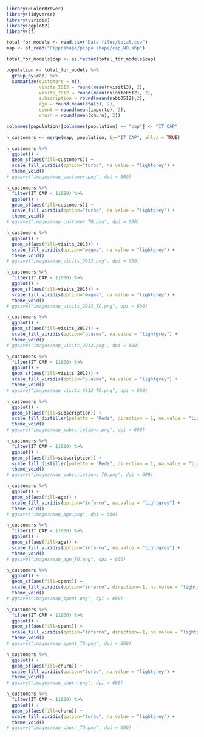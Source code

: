```r
library(RColorBrewer)
library(tidyverse)
library(viridis)
library(ggplot2)
library(sf)

total_for_models <- read.csv("Data_files/total.csv")
map <- st_read("Pipposhape/pippo shape/cap_NO.shp")
```

```r
total_for_models$cap <- as.factor(total_for_models$cap)

population <- total_for_models %>%
  group_by(cap) %>%
  summarize(customers = n(),
            visits_2013 = round(mean(nvisit13), 2),
            visits_2012 = round(mean(nvisite0512), 2),
            subscription = round(mean(nabb0512),2),
            age = round(mean(eta13), 2),
            spent = round(mean(importo), 2),
            churn = round(mean(churn), 2))

colnames(population)[colnames(population) == "cap"] <- "IT_CAP"

n_customers <- merge(map, population, by="IT_CAP", all.x = TRUE)
```

```r
n_customers %>% 
  ggplot() +
  geom_sf(aes(fill=customers)) +
  scale_fill_viridis(option="turbo", na.value = "lightgrey") +
  theme_void()
# ggsave("images/map_customer.png", dpi = 600)
```

```r
n_customers %>%
  filter(IT_CAP < 11000) %>%
  ggplot() +
  geom_sf(aes(fill=customers)) +
  scale_fill_viridis(option="turbo", na.value = "lightgrey") +
  theme_void()
# ggsave("images/map_customer_TO.png", dpi = 600)
```

```r
n_customers %>% 
  ggplot() +
  geom_sf(aes(fill=visits_2013)) +
  scale_fill_viridis(option="magma", na.value = "lightgrey") +
  theme_void()
# ggsave("images/map_visits_2013.png", dpi = 600)
```
```r
n_customers %>%
  filter(IT_CAP < 11000) %>%
  ggplot() +
  geom_sf(aes(fill=visits_2013)) +
  scale_fill_viridis(option="magma", na.value = "lightgrey") +
  theme_void()
# ggsave("images/map_visits_2013_TO.png", dpi = 600)
```



```r
n_customers %>% 
  ggplot() +
  geom_sf(aes(fill=visits_2012)) +
  scale_fill_viridis(option="plasma", na.value = "lightgrey") +
  theme_void()
# ggsave("images/map_visits_2012.png", dpi = 600)
```

```r
n_customers %>%
  filter(IT_CAP < 11000) %>%
  ggplot() +
  geom_sf(aes(fill=visits_2012)) +
  scale_fill_viridis(option="plasma", na.value = "lightgrey") +
  theme_void()
# ggsave("images/map_visits_2012_TO.png", dpi = 600)
```

```r
n_customers %>% 
  ggplot() +
  geom_sf(aes(fill=subscription)) +
  scale_fill_distiller(palette = "Reds", direction = 1, na.value = "lightgrey") +
  theme_void()
# ggsave("images/map_subscriptions.png", dpi = 600)
```

```r
n_customers %>%
  filter(IT_CAP < 11000) %>%
  ggplot() +
  geom_sf(aes(fill=subscription)) +
  scale_fill_distiller(palette = "Reds", direction = 1, na.value = "lightgrey") +
  theme_void()
# ggsave("images/map_subscriptions_TO.png", dpi = 600)
```

```r
n_customers %>% 
  ggplot() +
  geom_sf(aes(fill=age)) +
  scale_fill_viridis(option="inferno", na.value = "lightgrey") +
  theme_void()
# ggsave("images/map_age.png", dpi = 600)
```

```r
n_customers %>%
  filter(IT_CAP < 11000) %>%
  ggplot() +
  geom_sf(aes(fill=age)) +
  scale_fill_viridis(option="inferno", na.value = "lightgrey") +
  theme_void()
# ggsave("images/map_age_TO.png", dpi = 600)
```

```r
n_customers %>% 
  ggplot() +
  geom_sf(aes(fill=spent)) +
  scale_fill_viridis(option="inferno", direction=-1, na.value = "lightgrey") +
  theme_void()
# ggsave("images/map_spent.png", dpi = 600)
```

```r
n_customers %>%
  filter(IT_CAP < 11000) %>%
  ggplot() +
  geom_sf(aes(fill=spent)) +
  scale_fill_viridis(option="inferno", direction=-1, na.value = "lightgrey") +
  theme_void()
# ggsave("images/map_spent_TO.png", dpi = 600)
```

```r
n_customers %>% 
  ggplot() +
  geom_sf(aes(fill=churn)) +
  scale_fill_viridis(option="turbo", na.value = "lightgrey") +
  theme_void()
# ggsave("images/map_churn.png", dpi = 600)
```

```r
n_customers %>%
  filter(IT_CAP < 11000) %>%
  ggplot() +
  geom_sf(aes(fill=churn)) +
  scale_fill_viridis(option="turbo", na.value = "lightgrey") +
  theme_void()
# ggsave("images/map_churn_TO.png", dpi = 600)
```

